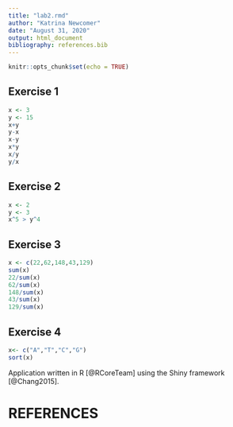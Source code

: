 ```yaml
---
title: "lab2.rmd"
author: "Katrina Newcomer"
date: "August 31, 2020"
output: html_document
bibliography: references.bib
---
```


```r
knitr::opts_chunk$set(echo = TRUE)
```
## Exercise 1
```r
x <- 3
y <- 15
x+y
y-x
x-y
x*y
x/y
y/x
```
## Exercise 2
```r
x <- 2
y <- 3
x^5 > y^4
```

## Exercise 3
```r
x <- c(22,62,148,43,129)
sum(x)
22/sum(x)
62/sum(x)
148/sum(x)
43/sum(x)
129/sum(x)
```

## Exercise 4
```r
x<- c("A","T","C","G")
sort(x)
```

Application written in R [@RCoreTeam] using the Shiny framework [@Chang2015].

# REFERENCES